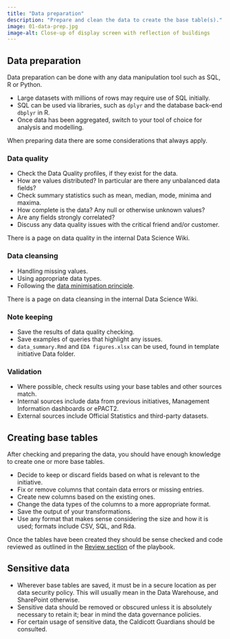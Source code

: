 ```yaml
---
title: "Data preparation"
description: "Prepare and clean the data to create the base table(s)."
image: 01-data-prep.jpg
image-alt: Close-up of display screen with reflection of buildings
---
```


## Data preparation

Data preparation can be done with any data manipulation tool such as SQL, R or Python.

- Large datasets with millions of rows may require use of SQL initially.
- SQL can be used via libraries, such as `dplyr` and the database back-end `dbplyr` in R.
- Once data has been aggregated, switch to your tool of choice for analysis and modelling.

When preparing data there are some considerations that always apply.

### Data quality

- Check the Data Quality profiles, if they exist for the data.
- How are values distributed? In particular are there any unbalanced data fields?
- Check summary statistics such as mean, median, mode, minima and maxima.
- How complete is the data? Any null or otherwise unknown values?
- Are any fields strongly correlated?
- Discuss any data quality issues with the critical friend and/or customer.

There is a page on data quality in the internal Data Science Wiki.

### Data cleansing

- Handling missing values.
- Using appropriate data types.
- Following the [data minimisation principle](https://ico.org.uk/for-organisations/uk-gdpr-guidance-and-resources/data-protection-principles/a-guide-to-the-data-protection-principles/the-principles/data-minimisation/).

There is a page on data cleansing in the internal Data Science Wiki.

### Note keeping

- Save the results of data quality checking.
- Save examples of queries that highlight any issues.
- `data_summary.Rmd` and `EDA figures.xlsx` can be used, found in template initiative Data folder.

### Validation

- Where possible, check results using your base tables and other sources match.
- Internal sources include data from previous initiatives, Management Information dashboards or ePACT2.
- External sources include Official Statistics and third-party datasets.

## Creating base tables

After checking and preparing the data, you should have enough knowledge to create one or more base tables.

- Decide to keep or discard fields based on what is relevant to the initiative.
- Fix or remove columns that contain data errors or missing entries.
- Create new columns based on the existing ones.
- Change the data types of the columns to a more appropriate format.
- Save the output of your transformations.
- Use any format that makes sense considering the size and how it is used; formats include CSV, SQL, and Rda.

Once the tables have been created they should be sense checked and code reviewed as outlined in the [Review section](04-review.qmd) of the playbook.

## Sensitive data

- Wherever base tables are saved, it must be in a secure location as per data security policy. This will usually mean in the Data Warehouse, and SharePoint otherwise.
- Sensitive data should be removed or obscured unless it is absolutely necessary to retain it; bear in mind the data governance policies.
- For certain usage of sensitive data, the Caldicott Guardians should be consulted.
